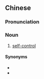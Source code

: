 ==Chinese==
{{zh-forms|type=22}}

===Pronunciation===
{{zh-pron
|m=zìwǒ kòngzhì
|c=zi6 ngo5 hung3 zai3
|cat=n
}}

===Noun===
{{zh-noun}}

# [[self-control]]

====Synonyms====
* {{zh-l|自我克制}}
* {{zh-l|自制力}}